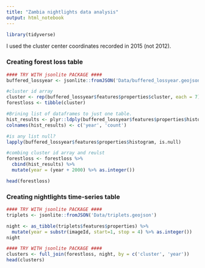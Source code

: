 ```yaml
---
title: "Zambia nightlights data analysis"
output: html_notebook
---
```


```r
library(tidyverse)
```



I used the cluster center coordinates recorded in 2015 (not 2012).

### Creating forest loss table
``` r
#### TRY WITH jsonlite PACKAGE ####
buffered_lossyear <- jsonlite::fromJSON('Data/buffered_lossyear.geojson') 

#cluster id array
cluster <- rep(buffered_lossyear$features$properties$cluster, each = 7)
forestloss <- tibble(cluster)

#Brining list of dataframes to just one table.
hist_results <- plyr::ldply(buffered_lossyear$features$properties$histogram, rbind)
colnames(hist_results) <- c('year', 'count')

#is any list null?
lapply(buffered_lossyear$features$properties$histogram, is.null)

#combing cluster id array and reulst
forestloss <- forestloss %>% 
  cbind(hist_results) %>% 
  mutate(year = (year + 2000) %>% as.integer())

head(forestloss)
```

### Creating nightlights time-series table
``` r
#### TRY WITH jsonlite PACKAGE ####
triplets <- jsonlite::fromJSON('Data/triplets.geojson') 

night <- as_tibble(triplets$features$properties) %>% 
  mutate(year = substr(imageId, start=1, stop = 4) %>% as.integer())
night
```

``` r
#### TRY WITH jsonlite PACKAGE ####
clusters <- full_join(forestloss, night, by = c('cluster', 'year'))
head(clusters)
```
